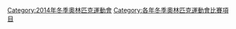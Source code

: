 [[Category:2014年冬季奧林匹克運動會|Category:2014年冬季奧林匹克運動會]]
[[Category:各年冬季奧林匹克運動會比賽項目|Category:各年冬季奧林匹克運動會比賽項目]]